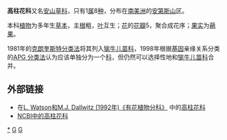 {{Automatic taxobox
| taxon = Hypseocharitaceae
| authority = [[Hugh_Algernon_Weddell|Wedd.]], 1861
| subdivision_ranks = [[属|属]]
| subdivision = [[高柱花属|高柱花属]] ''Hypseocharis''
}}

'''高柱花科'''又名[[安山草科|安山草科]]，只有1[[属|属]]8[[种|种]]，分布在[[南美洲|南美洲]]的[[安第斯山|安第斯山]]区。

本科[[植物|植物]]为多年生[[草本|草本]]，主[[根|根]]粗，[[叶|叶]]互生；[[花|花]]的[[花瓣|花瓣]]5，聚合成花序；[[果实|果实]]为[[蒴果|蒴果]]。

1981年的[[克朗奎斯特分类法|克朗奎斯特分类法]]将其列入[[牻牛儿苗科|牻牛儿苗科]]，1998年根据[[基因|基因]]亲缘关系分类的[[APG_分类法|APG 分类法]]认为应该单独分为一个[[科|科]]，但仍然可以选择性地和[[牻牛儿苗科|牻牛儿苗科]]合并。

== 外部链接 ==
* 在[http://delta-intkey.com/angio/ L. Watson和M.J. Dallwitz (1992年)《有花植物分科》] {{Wayback|url=http://delta-intkey.com/angio/ |date=20070103200438 }}中的[http://delta-intkey.com/angio/www/hypseoch.htm 高柱花科] {{Wayback|url=http://delta-intkey.com/angio/www/hypseoch.htm |date=20121009111803 }}
* [http://www.ncbi.nlm.nih.gov/Taxonomy/Browser/wwwtax.cgi?lin=s&p=has_linkout&id=99383 NCBI中的高柱花科]

{{taxonbar}}
[[Category:高柱花科|*]]
[[Category:植物科名|G]]
[[Category:1861年描述的分类群|G]]